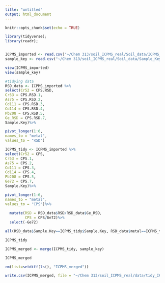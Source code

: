 ```yaml
---
title: "untitled"
output: html_document
---
```


```r
knitr::opts_chunk$set(echo = TRUE)
```

```r

library(tidyverse);
library(readr);


ICPMS_imported <- read.csv("~/Chem 313/soil_ICPMS_real/Soil_data/ICPMS_Data.csv", skip = 1, na="N/A")
sample_key <- read.csv("~/Chem 313/soil_ICPMS_real/Soil_data/Sample_Key.csv", skip=0)

view(ICPMS_imported)
view(sample_key)
```

```r
#tidying data
RSD_data <- ICPMS_imported %>%
select(Cr52 = CPS.RSD,
Cr53 = CPS.RSD.1,
As75 = CPS.RSD.2,
Cd111 = CPS.RSD.3,
Cd114 = CPS.RSD.4,
Pb208 = CPS.RSD.5,
Ge_RSD = CPS.RSD.7,
Sample.Key)%>%

pivot_longer(1:6,
names_to = "metal",
values_to = "RSD")
```

```r
ICPMS_tidy <- ICPMS_imported %>%
select(Cr52 = CPS,
Cr53 = CPS.1,
As75 = CPS.2,
Cd111 = CPS.3,
Cd114 = CPS.4,
Pb208 = CPS.5,
Ge72 = CPS.7,
Sample.Key)%>%

pivot_longer(1:6,
names_to = "metal",
values_to = "CPS")%>%
  
  mutate(RSD = RSD_data$RSD/RSD_data$Ge_RSD,
         CPS = CPS/Ge72)%>%
  select(-Ge72)

all(RSD_data$Sample.Key==ICPMS_tidy$Sample.Key, RSD_data$metal==ICPMS_tidy$metal)

ICPMS_tidy
```

```r
ICPMS_merged <- merge(ICPMS_tidy, sample_key)

ICPMS_merged
```

```r
rm(list=setdiff(ls(), "ICPMS_merged"))
```

```r
write.csv(ICPMS_merged, file = "~/Chem 313/soil_ICPMS_real/data/tidy_ICPMS.csv")
```
